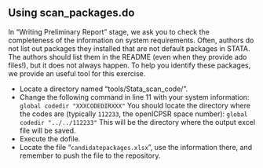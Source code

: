 ## Using scan_packages.do

In "Writing Preliminary Report" stage, we ask you to check the completeness of the information on system requirements. Often, authors do not list out packages they installed that are not default packages in STATA. The authors should list them in the README (even when they provide ado files!), but it does not always happen. To help you identify these packages, we provide an useful tool for this exercise.

- Locate a directory named "tools/Stata_scan_code/".
- Change the following command in line 11 with your system information:
    ```
    global codedir "XXXCODEDIRXXX"
    ``` 
    You should locate the directory where the codes are (typically `112233`, the openICPSR space number):
    ```
    global codedir "../../112233"
    ```
    This will be the directory where the output excel file will be saved.
- Execute the dofile.
- Locate the file "`candidatepackages.xlsx`", use the information there, and remember to push the file to the repository.